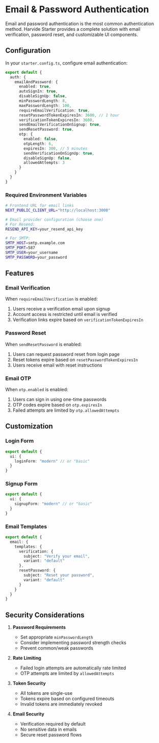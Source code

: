 # Email & Password Authentication

Email and password authentication is the most common authentication method. Harvide Starter provides a complete solution with email verification, password reset, and customizable UI components.

## Configuration

In your `starter.config.ts`, configure email authentication:

```typescript
export default {
  auth: {
    emailAndPassword: {
      enabled: true,
      autoSignIn: true,
      disableSignUp: false,
      minPasswordLength: 8,
      maxPasswordLength: 100,
      requireEmailVerification: true,
      resetPasswordTokenExpiresIn: 3600, // 1 hour
      verificationTokenExpiresIn: 3600,
      sendEmailVerificationOnSignup: true,
      sendResetPassword: true,
      otp: {
        enabled: false,
        otpLength: 6,
        expiresIn: 300, // 5 minutes
        sendVerificationOnSignUp: true,
        disableSignUp: false,
        allowedAttempts: 3
      }
    }
  }
}
```

### Required Environment Variables

```bash
# Frontend URL for email links
NEXT_PUBLIC_CLIENT_URL="http://localhost:3000"

# Email provider configuration (choose one)
# For Resend:
RESEND_API_KEY=your_resend_api_key

# For SMTP:
SMTP_HOST=smtp.example.com
SMTP_PORT=587
SMTP_USER=your_username
SMTP_PASSWORD=your_password
```

## Features

### Email Verification

When `requireEmailVerification` is enabled:
1. Users receive a verification email upon signup
2. Account access is restricted until email is verified
3. Verification links expire based on `verificationTokenExpiresIn`

### Password Reset

When `sendResetPassword` is enabled:
1. Users can request password reset from login page
2. Reset tokens expire based on `resetPasswordTokenExpiresIn`
3. Users receive email with reset instructions

### Email OTP

When `otp.enabled` is enabled:
1. Users can sign in using one-time passwords
2. OTP codes expire based on `otp.expiresIn`
3. Failed attempts are limited by `otp.allowedAttempts`

## Customization

### Login Form

```typescript
export default {
  ui: {
    loginForm: "modern" // or "basic"
  }
}
```

### Signup Form

```typescript
export default {
  ui: {
    signupForm: "modern" // or "basic"
  }
}
```

### Email Templates

```typescript
export default {
  email: {
    templates: {
      verification: {
        subject: "Verify your email",
        variant: "default"
      },
      resetPassword: {
        subject: "Reset your password",
        variant: "default"
      }
    }
  }
}
```

## Security Considerations

1. **Password Requirements**
   - Set appropriate `minPasswordLength`
   - Consider implementing password strength checks
   - Prevent common/weak passwords

2. **Rate Limiting**
   - Failed login attempts are automatically rate limited
   - OTP attempts are limited by `allowedAttempts`

3. **Token Security**
   - All tokens are single-use
   - Tokens expire based on configured timeouts
   - Invalid tokens are immediately revoked

4. **Email Security**
   - Verification required by default
   - No sensitive data in emails
   - Secure reset password flows
